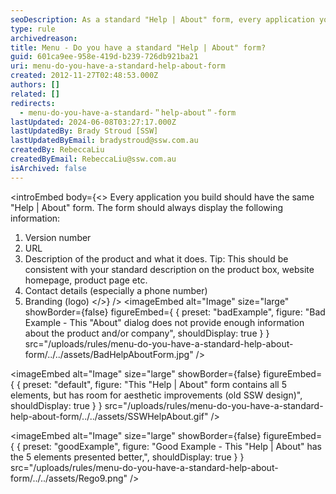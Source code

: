 ```yaml
---
seoDescription: As a standard "Help | About" form, every application you build should have the same essential information. This includes the version number, URL, product description, contact details, and branding (logo).
type: rule
archivedreason:
title: Menu - Do you have a standard "Help | About" form?
guid: 601ca9ee-958e-419d-b239-726db921ba21
uri: menu-do-you-have-a-standard-help-about-form
created: 2012-11-27T02:48:53.000Z
authors: []
related: []
redirects:
  - menu-do-you-have-a-standard-＂help-about＂-form
lastUpdated: 2024-06-08T03:27:17.000Z
lastUpdatedBy: Brady Stroud [SSW]
lastUpdatedByEmail: bradystroud@ssw.com.au
createdBy: RebeccaLiu
createdByEmail: RebeccaLiu@ssw.com.au
isArchived: false
---
```


<introEmbed
  body={<>
Every application you build should have the same "Help | About" form. The form should always display the following information:

1. Version number
2. URL
3. Description of the product and what it does.
   Tip: This should be consistent with your standard description on the product box, website homepage, product page etc.
4. Contact details (especially a phone number)
5. Branding (logo)
  </>}
/>
<imageEmbed
  alt="Image"
  size="large"
  showBorder={false}
  figureEmbed={ {
    preset: "badExample",
    figure: "Bad Example - This \"About\" dialog does not provide enough information about the product and/or company",
    shouldDisplay: true
  } }
  src="/uploads/rules/menu-do-you-have-a-standard-help-about-form/../../assets/BadHelpAboutForm.jpg"
/>


<imageEmbed
  alt="Image"
  size="large"
  showBorder={false}
  figureEmbed={ {
    preset: "default",
    figure: "This \"Help | About\" form contains all 5 elements, but has room for aesthetic improvements (old SSW design)",
    shouldDisplay: true
  } }
  src="/uploads/rules/menu-do-you-have-a-standard-help-about-form/../../assets/SSWHelpAbout.gif"
/>

<imageEmbed
  alt="Image"
  size="large"
  showBorder={false}
  figureEmbed={ {
    preset: "goodExample",
    figure: "Good Example - This \"Help | About\" has the 5 elements presented better,",
    shouldDisplay: true
  } }
  src="/uploads/rules/menu-do-you-have-a-standard-help-about-form/../../assets/Rego9.png"
/>
